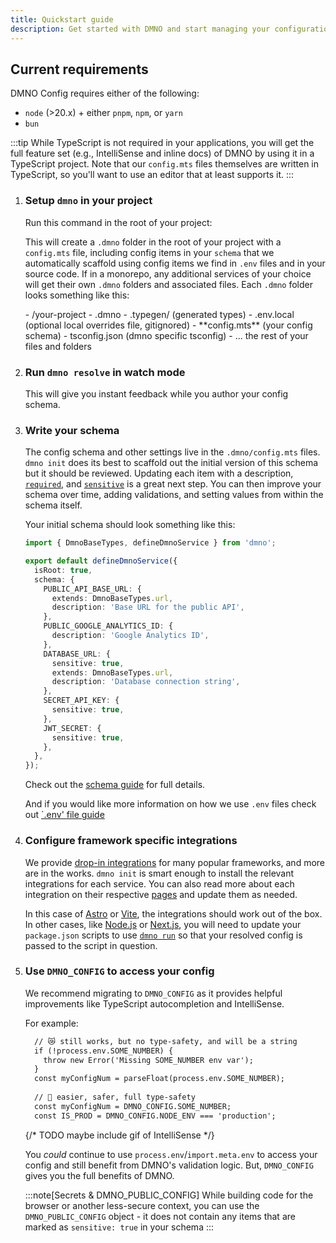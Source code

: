 ```yaml
---
title: Quickstart guide
description: Get started with DMNO and start managing your configuration more effectively.
---
```



## Current requirements

DMNO Config requires either of the following: 
- `node` (>20.x) + either `pnpm`, `npm`, or `yarn`
- `bun`

:::tip
While TypeScript is not required in your applications, you will get the full feature set (e.g., IntelliSense and inline docs) of DMNO by using it in a TypeScript project. Note that our `config.mts` files themselves are written in TypeScript, so you'll want to use an editor that at least supports it. 
:::

<Steps>

1. ### **Setup `dmno` in your project**

    Run this command in the root of your project:
    <TabbedCode dynamicExec="dmno init" />

    This will create a `.dmno` folder in the root of your project with a `config.mts` file, including config items in your `schema` that we automatically scaffold using config items we find in `.env` files and in your source code. If in a monorepo, any additional services of your choice will get their own `.dmno` folders and associated files. Each `.dmno` folder looks something like this: 

    <FileTree>
    - /your-project 
      - .dmno
        - .typegen/ (generated types)
        - .env.local (optional local overrides file, gitignored)
        - **config.mts** (your config schema)
        - tsconfig.json (dmno specific tsconfig)
      - ... the rest of your files and folders
    </FileTree>

2. ### **Run `dmno resolve` in watch mode**

    This will give you instant feedback while you author your config schema.
    <TabbedCode command="dmno resolve -w" />

3. ### **Write your schema**

    The config schema and other settings live in the `.dmno/config.mts` files. `dmno init` does its best to scaffold out the initial version of this schema but it should be reviewed. Updating each item with a description, [`required`](/docs/guides/schema/#validations--required-config), and [`sensitive`](/docs/guides/schema/#secrets--security) is a great next step. You can then improve your schema over time, adding validations, and setting values from within the schema itself.

    Your initial schema should look something like this:

    ```typescript title=".dmno/config.mts"
    import { DmnoBaseTypes, defineDmnoService } from 'dmno';

    export default defineDmnoService({
      isRoot: true,
      schema: {
        PUBLIC_API_BASE_URL: {
          extends: DmnoBaseTypes.url,
          description: 'Base URL for the public API',
        },
        PUBLIC_GOOGLE_ANALYTICS_ID: {
          description: 'Google Analytics ID',
        },
        DATABASE_URL: {
          sensitive: true,
          extends: DmnoBaseTypes.url,
          description: 'Database connection string',
        },
        SECRET_API_KEY: {
          sensitive: true,
        },
        JWT_SECRET: {
          sensitive: true,
        },
      },
    });
    ```

    Check out the [schema guide](/docs/guides/schema/) for full details.

    And if you would like more information on how we use `.env` files check out [`.env' file guide](/docs/guides/env-files/)

4. ### **Configure framework specific integrations**

    We provide [drop-in integrations](/docs/integrations/overview/) for many popular frameworks, and more are in the works. `dmno init` is smart enough to install the relevant integrations for each service. You can also read more about each integration on their respective [pages](/docs/integrations/overview/) and update them as needed.

    In this case of [Astro](/docs/integrations/astro/) or [Vite](/docs/integrations/vite/), the integrations should work out of the box. In other cases, like [Node.js](/docs/integrations/node/#watch-mode-and-dev-commands) or [Next.js](/docs/integrations/nextjs/#adjusting-packagejson-scripts), you will need to update your `package.json` scripts to use [`dmno run`](/docs/reference/cli/run/) so that your resolved config is passed to the script in question. 

5. ### **Use `DMNO_CONFIG` to access your config** 

    We recommend migrating to `DMNO_CONFIG` as it provides helpful improvements like TypeScript autocompletion and IntelliSense.
      
    For example:
    ```diff lang="ts" ins="DMNO_CONFIG."
      // 😿 still works, but no type-safety, and will be a string
      if (!process.env.SOME_NUMBER) {
        throw new Error('Missing SOME_NUMBER env var');
      }
      const myConfigNum = parseFloat(process.env.SOME_NUMBER);
      
      // 🎉 easier, safer, full type-safety
      const myConfigNum = DMNO_CONFIG.SOME_NUMBER;
      const IS_PROD = DMNO_CONFIG.NODE_ENV === 'production';
    ```
    {/* TODO maybe include gif of IntelliSense */}

    You _could_ continue to use `process.env`/`import.meta.env` to access your config and still benefit from DMNO's validation logic. But, `DMNO_CONFIG` gives you the full benefits of DMNO.

    :::note[Secrets & DMNO_PUBLIC_CONFIG]
    While building code for the browser or another less-secure context, you can use the `DMNO_PUBLIC_CONFIG` object - it does not contain any items that are marked as `sensitive: true` in your schema
    :::

</Steps>


